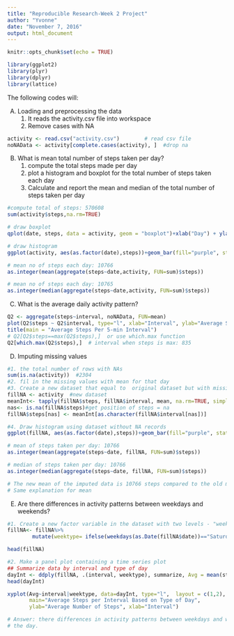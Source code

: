 ---
title: "Reproducible Research-Week 2 Project"
author: "Yvonne"
date: "November 7, 2016"
output: html_document
---

```{r setup, include=FALSE}
knitr::opts_chunk$set(echo = TRUE)

library(ggplot2)
library(plyr)
library(dplyr)
library(lattice) 
```

The following codes will:

A)  Loading and preprocessing the data
    1)  It reads the activity.csv file into workspace
    2)  Remove cases with NA
    
```{r activity}
activity <- read.csv("activity.csv")        # read csv file
noNAData <- activity[complete.cases(activity), ]  #drop na 
```

B) What is mean total number of steps taken per day?
    1) compute the total steps made per day
    2) plot a histogram and boxplot for the total number of steps taken each day
    3) Calculate and report the mean and median of the total number of steps taken per day

```{r total_steps_perday}

#compute total of steps: 570608
sum(activity$steps,na.rm=TRUE)        

# draw boxplot
qplot(date, steps, data = activity, geom = "boxplot")+xlab("Day") + ylab("Steps")+ggtitle("Histogram of Total Number of Steps Per Day")+ theme(axis.text.x = element_text(angle = 90, hjust = 1))

# draw histogram
ggplot(activity, aes(as.factor(date),steps))+geom_bar(fill="purple", stat="identity")+xlab("Day") + ylab("Steps")+ggtitle("Histogram of Total Number of Steps Per Day")+ theme(axis.text.x = element_text(angle = 90, hjust = 1))

# mean no of steps each day: 10766
as.integer(mean(aggregate(steps~date,activity, FUN=sum)$steps))

# mean no of steps each day: 10765
as.integer(median(aggregate(steps~date,activity, FUN=sum)$steps))

```

C) What is the average daily activity pattern?
```{r daily_activity}
Q2 <- aggregate(steps~interval, noNAData, FUN=mean)
plot(Q2$steps ~ Q2$interval, type="l", xlab="Interval", ylab="Average Steps per Day (5-mins interval")
title(main = "Average Steps Per 5-min Interval")
# Q2[Q2$steps==max(Q2$steps),]  or use which.max function
Q2[which.max(Q2$steps),]  # interval when steps is max: 835

```

D) Imputing missing values

```{r missing_value}
#1. the total number of rows with NAs
sum(is.na(activity))  #2304
#2. fil in the missing values with mean for that day
#3. Create a new dataset that equal to  original dataset but with missing data filled
fillNA <- activity  #new dataset
meanInt<- tapply(fillNA$steps, fillNA$interval, mean, na.rm=TRUE, simplify = TRUE)
nas<- is.na(fillNA$steps)#get position of steps = na
fillNA$steps[nas] <- meanInt[as.character(fillNA$interval[nas])]

#4. Draw histogram using dataset without NA records
ggplot(fillNA, aes(as.factor(date),steps))+geom_bar(fill="purple", stat="identity")+xlab("Day") + ylab("Steps")+ggtitle("Histogram of Total Number of Steps Per Day (filled NA)")+ theme(axis.text.x = element_text(angle = 90, hjust = 1))

# mean of steps taken per day: 10766
as.integer(mean(aggregate(steps~date, fillNA, FUN=sum)$steps))

# median of steps taken per day: 10766
as.integer(median(aggregate(steps~date, fillNA, FUN=sum)$steps))

# The new mean of the imputed data is 10766 steps compared to the old mean of 10766 steps. There is no difference on average per day.
# Same explanation for mean

```

E) Are there differences in activity patterns between weekdays and weekends?

``` {r weekdays_weekends}
#1. Create a new factor variable in the dataset with two levels - "weekday" and "weekend" 
fillNA<- fillNA%>%
        mutate(weektype= ifelse(weekdays(as.Date(fillNA$date))=="Saturday" | weekdays(as.Date(fillNA$date))=="Sunday", "Weekend", "Weekday"))

head(fillNA)

#2. Make a panel plot containing a time series plot 
## Summarize data by interval and type of day
dayInt <- ddply(fillNA, .(interval, weektype), summarize, Avg = mean(steps))
head(dayInt)

xyplot(Avg~interval|weektype, data=dayInt, type="l",  layout = c(1,2),
       main="Average Steps per Interval Based on Type of Day", 
       ylab="Average Number of Steps", xlab="Interval")

# Answer: there differences in activity patterns between weekdays and weekends.  Weekday # has higher spike in the earlier part of the day. But Weekday has more even spike over
# the day.
```